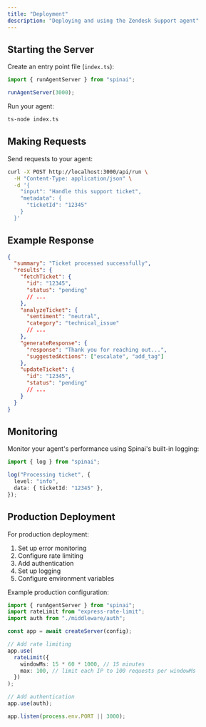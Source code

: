 ```yaml
---
title: "Deployment"
description: "Deploying and using the Zendesk Support agent"
---
```


## Starting the Server

Create an entry point file (`index.ts`):

```typescript index.ts
import { runAgentServer } from "spinai";

runAgentServer(3000);
```

Run your agent:

```bash
ts-node index.ts
```

## Making Requests

Send requests to your agent:

```bash
curl -X POST http://localhost:3000/api/run \
  -H "Content-Type: application/json" \
  -d '{
    "input": "Handle this support ticket",
    "metadata": {
      "ticketId": "12345"
    }
  }'
```

## Example Response

```json
{
  "summary": "Ticket processed successfully",
  "results": {
    "fetchTicket": {
      "id": "12345",
      "status": "pending"
      // ...
    },
    "analyzeTicket": {
      "sentiment": "neutral",
      "category": "technical_issue"
      // ...
    },
    "generateResponse": {
      "response": "Thank you for reaching out...",
      "suggestedActions": ["escalate", "add_tag"]
    },
    "updateTicket": {
      "id": "12345",
      "status": "pending"
      // ...
    }
  }
}
```

## Monitoring

Monitor your agent's performance using Spinai's built-in logging:

```typescript
import { log } from "spinai";

log("Processing ticket", {
  level: "info",
  data: { ticketId: "12345" },
});
```

## Production Deployment

For production deployment:

1. Set up error monitoring
2. Configure rate limiting
3. Add authentication
4. Set up logging
5. Configure environment variables

Example production configuration:

```typescript
import { runAgentServer } from "spinai";
import rateLimit from "express-rate-limit";
import auth from "./middleware/auth";

const app = await createServer(config);

// Add rate limiting
app.use(
  rateLimit({
    windowMs: 15 * 60 * 1000, // 15 minutes
    max: 100, // limit each IP to 100 requests per windowMs
  })
);

// Add authentication
app.use(auth);

app.listen(process.env.PORT || 3000);
```
